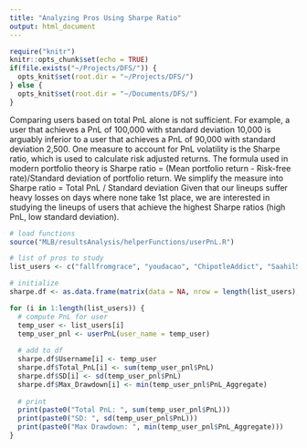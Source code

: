 ```yaml
---
title: "Analyzing Pros Using Sharpe Ratio"
output: html_document
---
```


```r
require("knitr")
knitr::opts_chunk$set(echo = TRUE)
if(file.exists("~/Projects/DFS/")) {
  opts_knit$set(root.dir = "~/Projects/DFS/")
} else {
  opts_knit$set(root.dir = "~/Documents/DFS/")
}
```

Comparing users based on total PnL alone is not sufficient. For example, a user that achieves a PnL of 100,000 with standard deviation 10,000 is arguably inferior to a user that achieves a PnL of 90,000 with standard deviation 2,500. One measure to account for PnL volatility is the Sharpe ratio, which is used to calculate risk adjusted returns. The formula used in modern portfolio theory is Sharpe ratio = (Mean portfolio return - Risk-free rate)/Standard deviation of portfolio return. We simplify the measure into Sharpe ratio = Total PnL / Standard deviation Given that our lineups suffer heavy losses on days where none take 1st place, we are interested in studying the lineups of users that achieve the highest Sharpe ratios (high PnL, low standard deviation).

```r
# load functions
source("MLB/resultsAnalysis/helperFunctions/userPnL.R")

# list of pros to study
list_users <- c("fallfromgrace", "youdacao", "ChipotleAddict", "SaahilSud", "ehafner", "petteytheft89", "moklovin", "papagates", "Awesemo", "scout326", "DraftCheat", "ThatStunna")

# initialize
sharpe.df <- as.data.frame(matrix(data = NA, nrow = length(list_users), ncol = 4, dimnames = list(NULL, c("Username", "Total_PnL", "SD", "Max_Drawdown"))))

for (i in 1:length(list_users)) {
  # compute PnL for user
  temp_user <- list_users[i]
  temp_user_pnl <- userPnL(user_name = temp_user)
  
  # add to df
  sharpe.df$Username[i] <- temp_user
  sharpe.df$Total_PnL[i] <- sum(temp_user_pnl$PnL)
  sharpe.df$SD[i] <- sd(temp_user_pnl$PnL)
  sharpe.df$Max_Drawdown[i] <- min(temp_user_pnl$PnL_Aggregate)
  
  # print
  print(paste0("Total PnL: ", sum(temp_user_pnl$PnL)))
  print(paste0("SD: ", sd(temp_user_pnl$PnL)))
  print(paste0("Max Drawdown: ", min(temp_user_pnl$PnL_Aggregate)))
}
```
